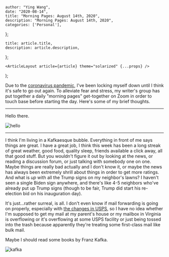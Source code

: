 

    author: "Ying Wang",
    date: "2020-08-14",
    title: "Morning Pages: August 14th, 2020",
    description: "Morning Pages: August 14th, 2020",
    categories: ['Personal'],
};

    title: article.title,
    description: article.description,
};

    <ArticleLayout article={article} theme="solarized" {...props} />
);


Due to the [coronavirus
pandemic](https://en.wikipedia.org/wiki/2019-20_coronavirus_pandemic), I've been
locking myself down until I think it's safe to go out again. To alleviate fear
and stress, my writer's group has put together a daily "morning pages"
get-together on Zoom in order to touch base before starting the day. Here's some
of my brief thoughts.

---

Hello there.

![hello](/img/posts/2020/08/14/morning_pages.jpg)

---

I think I'm living in a Kafkaesque bubble. Everything in front of me says things
are great. I have a great job, I think this week has been a long streak of great
weather, good food, quality sleep, friends available a click away, all that good
stuff. But you wouldn't figure it out by looking at the news, or reading a
discussion forum, or just talking with somebody one on one. Maybe things are
really bad actually and I don't know it, or maybe the news has always been
extremely shrill about things in order to get more ratings. And what is _up_
with all the Trump signs on my neighbor's lawns? I haven't seen a single Biden
sign anywhere, and there's like 4-5 neighbors who've already put up Trump signs
(though to be fair, Trump did start his re-election bid on his inauguration
day).

It's just...rather surreal, is all. I don't even know if mail forwarding is
going on properly, especially with [the changes in
USPS](https://news.ycombinator.com/item?id=24135668), so I have no idea whether
I'm supposed to get my mail at my parent's house or my mailbox in Virginia is
overflowing or it's overflowing at some USPS facility or just being tossed into
the trash because apparently they're treating some first-class mail like bulk
mail.

Maybe I should read some books by Franz Kafka.

![kafka](/img/posts/2020/08/14/morning_pages_2.jpeg)
